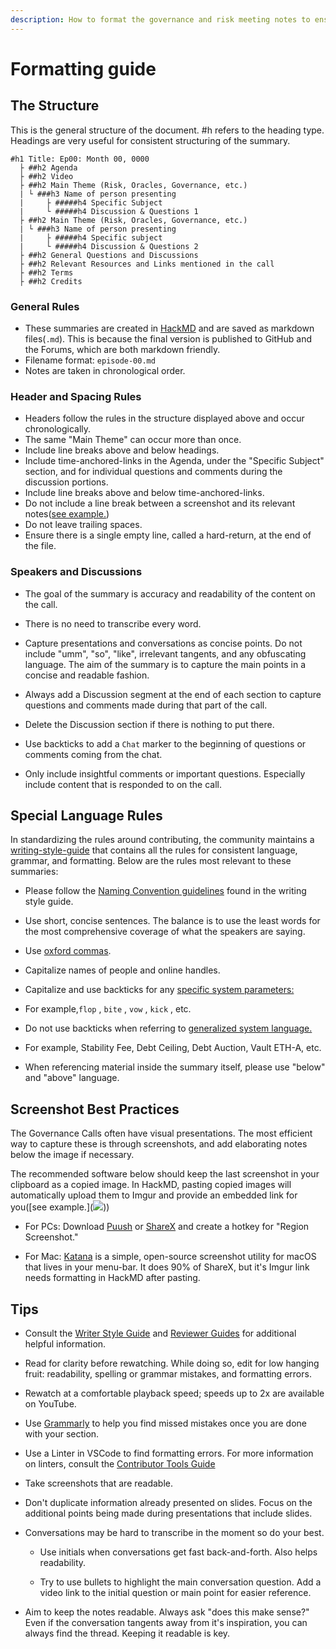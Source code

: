 ```yaml
---
description: How to format the governance and risk meeting notes to ensure good quality notes anyone can follow.
---
```


# Formatting guide

## The Structure

This is the general structure of the document. \#h refers to the heading type. Headings are very useful for consistent structuring of the summary.

```text
#h1 Title: Ep00: Month 00, 0000
  ├ ##h2 Agenda
  ├ ##h2 Video
  ├ ##h2 Main Theme (Risk, Oracles, Governance, etc.)
  | └ ###h3 Name of person presenting
  |     ├ #####h4 Specific Subject
  |     └ #####h4 Discussion & Questions 1
  ├ ##h2 Main Theme (Risk, Oracles, Governance, etc.)
  | └ ###h3 Name of person presenting
  |     ├ #####h4 Specific subject
  |     └ #####h4 Discussion & Questions 2
  ├ ##h2 General Questions and Discussions
  ├ ##h2 Relevant Resources and Links mentioned in the call
  ├ ##h2 Terms
  ├ ##h2 Credits
```

### General Rules

* These summaries are created in [HackMD](https://hackmd.io/) and are saved as markdown files\(`.md`\). This is because the final version is published to GitHub and the Forums, which are both markdown friendly.
* Filename format: `episode-00.md`
* Notes are taken in chronological order.

### Header and Spacing Rules

* Headers follow the rules in the structure displayed above and occur chronologically.
* The same "Main Theme" can occur more than once.
* Include line breaks above and below headings.
* Include time-anchored-links in the Agenda, under the "Specific Subject" section, and for individual questions and comments during the discussion portions.
* Include line breaks above and below time-anchored-links.
* Do not include a line break between a screenshot and its relevant notes\([see example.](https://i.imgur.com/kzV3jcY.png)\)
* Do not leave trailing spaces.
* Ensure there is a single empty line, called a hard-return, at the end of the file.

### Speakers and Discussions

<List>

- The goal of the summary is accuracy and readability of the content on the call.

- There is no need to transcribe every word.

- Capture presentations and conversations as concise points. Do not include "umm", "so", "like", irrelevant tangents, and any obfuscating language. The aim of the summary is to capture the main points in a concise and readable fashion.

- Always add a Discussion segment at the end of each section to capture questions and comments made during that part of the call.

- Delete the Discussion section if there is nothing to put there.

- Use backticks to add a `Chat`  marker to the beginning of questions or comments coming from the chat.

- Only include insightful comments or important questions. Especially include content that is responded to on the call.
  
</List>

## Special Language Rules

In standardizing the rules around contributing, the community maintains a [writing-style-guide](https://community-development.makerdao.com/contributing/style-guide) that contains all the rules for consistent language, grammar, and formatting. Below are the rules most relevant to these summaries:

<List>

- Please follow the [Naming Convention guidelines](https://github.com/ryancreatescopy/community/tree/203253ec20549aa3667729d5b12a0ee7c5834bde/contributing/contributing/style-guide/README.md#naming-conventions) found in the writing style guide.

- Use short, concise sentences. The balance is to use the least words for the most comprehensive coverage of what the speakers are saying.

- Use [oxford commas](https://en.wikipedia.org/wiki/Serial_comma).

- Capitalize names of people and online handles.

- Capitalize and use backticks for any [specific system parameters:](https://docs.makerdao.com/other-documentation/system-glossary)

- For example,`flop` , `bite` , `vow` , `kick` , etc.

- Do not use backticks when referring to [generalized system language.](https://community-development.makerdao.com/makerdao-mcd-faqs/faqs/glossary)

- For example, Stability Fee, Debt Ceiling, Debt Auction, Vault ETH-A, etc.

- When referencing material inside the summary itself, please use "below" and "above" language.

</List>

## Screenshot Best Practices

The Governance Calls often have visual presentations. The most efficient way to capture these is through screenshots, and add elaborating notes below the image if necessary. 

The recommended software below should keep the last screenshot in your clipboard as a copied image. In HackMD, pasting copied images will automatically upload them to Imgur and provide an embedded link for you\(\[see example.\]\(![](https://i.imgur.com/nNBR9UT.png)\)\)

<List>

- For PCs: Download [Puush](https://puush.me/) or [ShareX](https://getsharex.com/) and create a hotkey for "Region Screenshot."

-  For Mac: [Katana](https://github.com/bluegill/katana) is a simple, open-source screenshot utility for macOS that lives in your menu-bar. It does 90% of ShareX, but it's Imgur link needs formatting in HackMD after pasting.

</List>

## Tips

- Consult the [Writer Style Guide](https://github.com/ryancreatescopy/community/tree/203253ec20549aa3667729d5b12a0ee7c5834bde/contributing/contributing/style-guide.md) and [Reviewer Guides](https://github.com/ryancreatescopy/community/tree/203253ec20549aa3667729d5b12a0ee7c5834bde/contributing/contributing/reviewer-guide.md) for additional helpful information.

- Read for clarity before rewatching. While doing so, edit for low hanging fruit: readability, spelling or grammar mistakes, and formatting errors.

- Rewatch at a comfortable playback speed; speeds up to 2x are available on YouTube.

- Use [Grammarly](https://app.grammarly.com/) to help you find missed mistakes once you are done with your section.

- Use a Linter in VSCode to find formatting errors. For more information on linters, consult the [Contributor Tools Guide](https://github.com/ryancreatescopy/community/tree/203253ec20549aa3667729d5b12a0ee7c5834bde/contributing/contributing/contributor-tools/README.md#VSCode)

- Take screenshots that are readable.

- Don't duplicate information already presented on slides. Focus on the additional points being made during presentations that include slides.

- Conversations may be hard to transcribe in the moment so do your best.
  
  - Use initials when conversations get fast back-and-forth. Also helps readability.
  
  - Try to use bullets to highlight the main conversation question. Add a video link to the initial question or main point for easier reference.

- Aim to keep the notes readable. Always ask "does this make sense?" Even if the conversation tangents away from it's inspiration, you can always find the thread. Keeping it readable is key.

</List>
